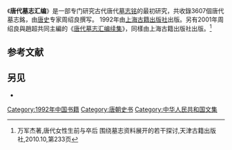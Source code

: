 《'''唐代墓志汇编'''》是一部专门研究古代唐代[[墓志铭|墓志铭]]的最初研究，共收錄3607個唐代墓志銘，由[[唐史|唐史]]专家周绍良撰写。 1992年由[[上海古籍出版社|上海古籍出版社]]出版。另有2001年周绍良與趙超共同主編的《[[唐代墓志汇编续集|唐代墓志汇编续集]]》，同樣由上海古籍出版社出版。<ref>万军杰著,唐代女性生前与卒后  围绕墓志资料展开的若干探讨,天津古籍出版社,2010.10,第233页</ref>

==参考文献==
{{reflist}}

==另见==
 
*{{Douban|1050689}}

{{Historical-book-stub}}

[[Category:1992年中国书籍|Category:1992年中国书籍]]
[[Category:唐朝史书|Category:唐朝史书]]
[[Category:中华人民共和国文集|Category:中华人民共和国文集]]